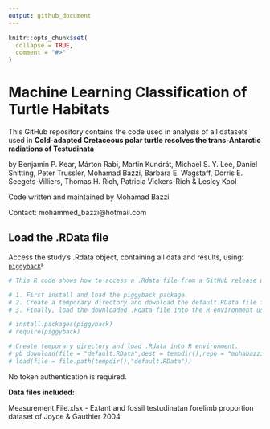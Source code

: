 ---
output: github_document
---

<!-- README.md is generated from README.Rmd. Please edit that file -->

```{r, include = FALSE}
knitr::opts_chunk$set(
  collapse = TRUE,
  comment = "#>"
)
```

# Machine Learning Classification of Turtle Habitats

<!-- badges: start -->
<!-- badges: end -->

This GitHub repository contains the code used in analysis of all datasets used in __Cold-adapted Cretaceous polar turtle resolves the trans-Antarctic radiations of Testudinata__

by Benjamin P. Kear, Márton Rabi, Martin Kundrát, Michael S. Y. Lee, Daniel Snitting,
Peter Trussler, Mohamad Bazzi, Barbara E. Wagstaff, Dorris E. Seegets-Villiers, Thomas H. Rich, Patricia Vickers-Rich & Lesley Kool

Code written and maintained by Mohamad Bazzi

Contact: mohammed_bazzi@hotmail.com

## Load the .RData file

Access the study's .Rdata object, containing all data and results, using: [`piggyback`](https://github.com/ropensci/piggyback)!

```{r}
# This R code shows how to access a .Rdata file from a GitHub release using the piggyback package.

# 1. First install and load the piggyback package.
# 2. Create a temporary directory and download the default.RData file from the specified GitHub repository release version using the pb_download() function.
# 3. Finally, load the downloaded .Rdata file into the R environment using the load() function.

# install.packages(piggyback)
# require(piggyback)

# Create temporary directory and load .Rdata into R environment.
# pb_download(file = "default.RData",dest = tempdir(),repo = "mohabazzi/Turtle-Project-2023",tag = "v1.0.0")
# load(file = file.path(tempdir(),"default.RData"))
```

No token authentication is required.

**Data files included:**

Measurement File.xlsx - Extant and fossil testudinatan forelimb proportion dataset of Joyce & Gauthier 2004.

